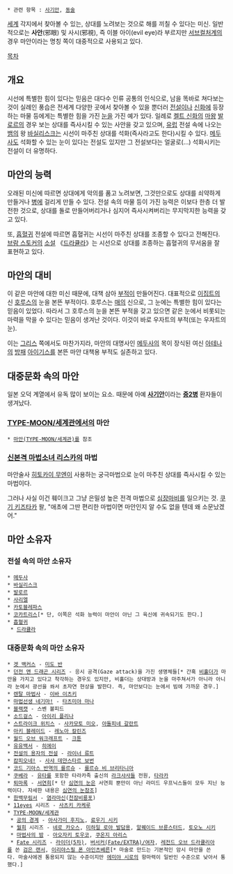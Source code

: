  * 관련 항목 : [[사기안]], [[동술]]

{{{+1 魔眼}}}

[[세계]] 각지에서 찾아볼 수 있는, 상대를 노려보는 것으로 해를 끼칠 수 있다는 미신. 일반적으로는 '''사안'''(邪眼) 및 사시(邪視), 즉 이블 아이(evil eye)라 부르지만 [[서브컬처]]계의 경우 마안이라는 명칭 쪽이 대중적으로 사용되고 있다.

[[목차]]
== 개요 ==
시선에 특별한 힘이 있다는 믿음은 대다수 인류 공통의 인식으로, 남을 똑바로 쳐다보는 것이 실례인 풍습은 전세계 다양한 곳에서 찾아볼 수 있을 뿐더러 [[전설]]이나 [[신화]]에 등장하는 마물 등에게는 특별한 힘을 가진 [[눈]]을 가진 예가 있다. 일례로 [[켈트 신화]]의 [[마왕]] [[발로르]]의 경우 보는 상대를 즉사시킬 수 있는 사안을 갖고 있으며, [[유럽]] 전설 속에 나오는 [[뱀]]의 왕 [[바실리스크]]는 시선이 마주친 상대를 석화(즉사라고도 한다)시킬 수 있다. [[메두사]]도 석화할 수 있는 눈이 있다는 전설도 있지만 그 전설보다는 얼굴로(…) 석화시키는 전설이 더 유명하다. 

== 마안의 능력 ==
오래된 미신에 따르면 상대에게 악의를 품고 노려보면, 그것만으로도 상대를 쇠약하게 만들거나 [[질병|병]]에 걸리게 만들 수 있다. 전설 속의 마물 등이 가진 능력은 이보다 한층 더 발전한 것으로, 상대를 돌로 만들어버리거나 심지어 즉사시켜버리는 무지막지한 능력을 갖고 있다.

또, [[흡혈귀]] 전설에 따르면 흡혈귀는 시선이 마주친 상대를 조종할 수 있다고 전해진다. [[브람 스토커]]의 [[소설]] 《[[드라큘라]]》는 시선으로 상대를 조종하는 흡혈귀의 무서움을 잘 표현하고 있다.

== 마안의 대비 ==
이 같은 마안에 대한 미신 때문에, 대책 삼아 [[부적]]이 만들어진다. 대표적으로 [[이집트]]의 신 [[호루스]]의 눈을 본뜬 부적이다. 호루스는 [[매]]의 신으로, 그 눈에는 특별한 힘이 있다는 믿음이 있었다. 따라서 그 호루스의 눈을 본뜬 부적을 갖고 있으면 같은 눈에서 비롯되는 마력을 막을 수 있다는 믿음이 생겨난 것이다. 이것이 바로 우자트의 부적(또는 우자트의 눈).

이는 [[그리스]] 쪽에서도 마찬가지라, 마안의 대명사인 [[메두사]]의 목이 장식된 여신 [[아테나]]의 [[방패]] [[아이기스]]를 본뜬 마안 대책용 부적도 실존하고 있다.

== 대중문화 속의 마안 ==
일본 오덕 계열에서 유독 많이 보이는 요소. 때문에 아예 '''[[사기안]]'''이라는 '''[[중2병]]''' 환자들이 생겨났다.

=== [[TYPE-MOON/세계관]]에서의 마안 ===
 * [[마안(TYPE-MOON/세계관)]]를 참조

=== [[신본격 마법소녀 리스카]]의 마법 ===
마안술사 [[히토카이 무엔]]이 사용하는 궁극마법으로 눈이 마주친 상대를 즉사시킬 수 있는 마법이다.

그러나 사실 이건 훼이크고 그냥 은밀성 높은 전격 마법으로 [[심장마비]]를 일으키는 것. [[쿠기 키즈타카]] 왈, "애초에 그딴 편리한 마법이면 마안인지 알 수도 없을 텐데 왜 소문났겠어."

== 마안 소유자 ==
=== 전설 속의 마안 소유자 ===
 * [[메두사]]
 * [[바실리스크]]
 * [[발로르]]
 * [[사리엘]]
 * [[카토블레파스]]
 * [[코카트리스]][* 단, 이쪽은 석화 능력이 마안이 아닌 그 육신에 귀속되기도 한다.]
 * [[흡혈귀]]
  * [[드라큘라]]

=== 대중문화 속의 마안 소유자 ===
 * [[겟 백커스]] - [[미도 반]]
 * [[던전 앤 드래곤 시리즈]] - 응시 공격(Gaze attack)을 가진 생명체들[* 간혹 [[비홀더]]가 마안을 가지고 있다고 착각하는 경우도 있지만, 비홀더는 상대방과 눈을 마주쳐서가 아니라 아니라 눈에서 광선을 쏴서 초자연 현상을 발한다. 즉, 마안보다는 눈에서 빔에 가까운 경우.]
 * [[렌탈 마법사]] - [[이바 이츠키]]
 * [[마법선생 네기마!]] - [[타츠미야 마나]]
 * [[블랙캣]] - 스벤 볼피드
 * [[소드걸스]] - [[아이리 플리나]]
 * [[스트라이크 위치스]] - [[사카모토 미오]], [[아돌피네 갈란트]]
 * [[아키 블레이드]] - [[레노아 칼린즈]]
 * [[월드 오브 워크래프트]] - [[크툰]]
 * [[유유백서]] - [[히에이(유유백서)|히에이]]
 * [[전설의 용자의 전설]] - [[라이너 류트]]
 * [[캄피오네!]] - [[사샤 데얀스타르 보번]]
 * [[코드 기아스 반역의 를르슈]] - [[를르슈 비 브리타니아]]
 * [[쿠베라(웹툰)|쿠베라]] - [[유타(쿠베라)|유타]]를 포함한 타라카족 출신의 [[라크샤사]]들 전원, [[타라카]]
 * [[퇴마록]] - [[서연희]][* 단 [[심연의 눈]]은 서연희 뿐만이 아닌 라미드 우프닉스들이 모두 지닌 능력이다. 자세한 내용은 [[심연의 눈]]참조]
 * [[한백무림서]] - [[염라마신]]([[천잠비룡포]])
 * [[11eyes]] 시리즈 - [[사츠키 카케루]]
 * [[TYPE-MOON/세계관]]
  * [[공의 경계]] - [[아사가미 후지노]], [[료우기 시키]]
  * [[월희]] 시리즈 - [[네로 카오스]], [[미하일 로아 발담용]], [[알퀘이드 브륜스터드]], [[토오노 시키]]
  * [[마법사의 밤]] - [[아오자키 토우코]], [[쿠온지 아리스]]
  * [[Fate 시리즈]] - [[라이더(5차)]], [[버서커(Fate/EXTRA)/여자]], [[레전드 오브 드라큘리아]]를 쓴 [[검은 랜서]], [[이리야스필 폰 아인츠베른]][* 마술로 만드는 기본적인 암시 마안을 쓴다. 마술사에겐 통용되지 않는 수준이지만 [[에미야 시로]]의 항마력이 일반인 수준으로 낮아서 통했다.]
